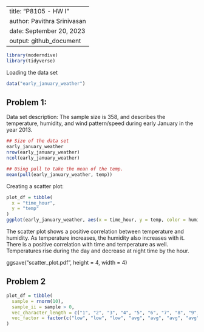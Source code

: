 --------------------
title: "P8105 - HW I"
author: Pavithra Srinivasan
date: September 20, 2023
output: github_document
--------------------

```r
library(moderndive)
library(tidyverse)
```
Loading the data set
```r
data("early_january_weather")

```
## Problem 1: 

Data set description: The sample size is 358, and describes the temperature, 
humidity, and wind pattern/speed during early January in the year 2013. 

```r
## Size of the data set
early_january_weather
nrow(early_january_weather)
ncol(early_january_weather)

## Using pull to take the mean of the temp. 
mean(pull(early_january_weather, temp))
```
Creating a scatter plot:

```r
plot_df = tibble(
  x = "time_hour",
  y = "temp"
)
ggplot(early_january_weather, aes(x = time_hour, y = temp, color = humid)) + geom_point()

```

The scatter plot shows a positive correlation between temperature and humidity.
As temperature increases, the humidity also increases with it. There is a
positive correlation with time and temperature as well. Temperatures rise during
the day and decrease at night time by the hour. 

ggsave("scatter_plot.pdf", height = 4, width = 4)

## Problem 2

```r
plot_df = tibble(
  sample = rnorm(10),
  sample_ii = sample > 0,
  vec_character_length = c("1", "2", "3", "4", "5", "6", "7", "8", "9", "10"),
  vec_factor = factor(c("low", "low", "low", "avg", "avg", "avg", "avg", "high", "high", "high"))
)
```









